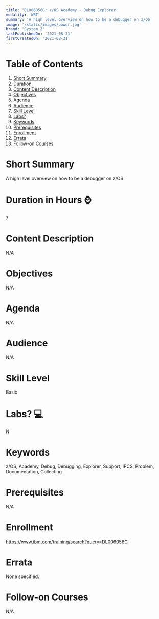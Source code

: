 ```yaml
---
title: 'DL006056G: z/OS Academy - Debug Explorer'
modality: 'WBT'
summary: 'A high level overview on how to be a debugger on z/OS'
image: '/static/images/power.jpg'
brand: 'System Z'
lastPublishedOn: '2021-08-31'
firstCreatedOn: '2021-08-31'
---
```

# Table of Contents
1.  [Short Summary](#short-summary)
2.  [Duration](#duration-in-hours-)
3.  [Content Description](#content-description)
4.  [Objectives](#objectives)
5.  [Agenda](#agenda)
6.  [Audience](#audience)
7.  [Skill Level](#skill-level)
8.  [Labs?](#labs-)
9.  [Keywords](#keywords)
10. [Prerequisites](#prerequisites)
11. [Enrollment](#enrollment)
12. [Errata](#errata)
13. [Follow-on Courses](#follow-on-courses)

# Short Summary
A high level overview on how to be a debugger on z/OS

# Duration in Hours ⌚
7

# Content Description
N/A

# Objectives
N/A

# Agenda
N/A

# Audience
N/A

# Skill Level
Basic               

# Labs? 💻
N

# Keywords
z/OS, Academy, Debug, Debugging, Explorer, Support, IPCS, Problem, Documentation, Collecting

# Prerequisites
N/A

# Enrollment
https://www.ibm.com/training/search?query=DL006056G

# Errata
None specified.

# Follow-on Courses
N/A

